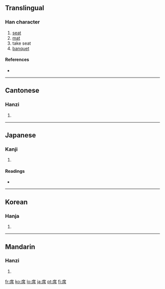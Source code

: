 {{also|蓆}}
==Translingual==

===Han character===
{{Han char|rn=50|rad=巾|as=07|sn=10|four=0022<sub>7</sub>|canj=戈廿中月 (ITLB)}}

# [[seat]]
# [[mat]]
# take seat
# [[banquet]]

====References====
* {{Han ref|kx=0332.080|dkj=08926|dj=0638.070|hdz=10741.040|uh=5E2D|ud=24109|bh=AE75|bd=44661}}

----

==Cantonese==

===Hanzi===
{{yue-hanzi|jyut=|y=jik6}}

# {{defn|Cantonese}}

----

==Japanese==

===Kanji===
{{ja-kanji|grade=4|rs=巾07}}

# {{defn|Japanese}}

====Readings====
* {{ja-readings|on=[[せき]] (seki)|kun=[[むしろ]] (mushiro), [[せき]] (seki)}}

----

==Korean==

===Hanja===
{{ko-hanja|hangeul=석|rv=seok|mr=sŏk}}

# {{defn|Korean}}

----

==Mandarin==

===Hanzi===
{{cmn-hanzi|pin=[[xí]] ([[xi2]])|wg=hsi<sup>2</sup>}}

# {{defn|Mandarin}}

[[fr:席]]
[[ko:席]]
[[lo:席]]
[[ja:席]]
[[pt:席]]
[[fi:席]]